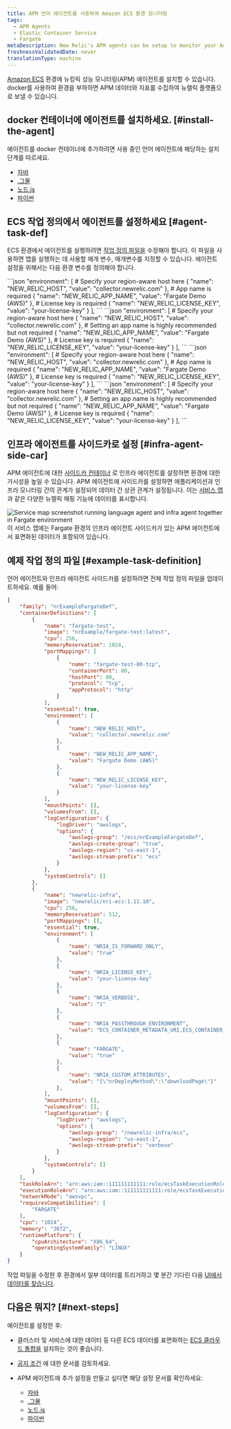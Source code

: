 ```yaml
---
title: APM 언어 에이전트를 사용하여 Amazon ECS 환경 모니터링
tags:
  - APM Agents
  - Elastic Container Service
  - Fargate
metaDescription: New Relic's APM agents can be setup to monitor your Amazon ECS environment.
freshnessValidatedDate: never
translationType: machine
---
```


[Amazon ECS](https://docs.aws.amazon.com/ecs/index.html) 환경에 뉴킹릭 성능 모니터링(APM) 에이전트를 설치할 수 있습니다. docker를 사용하여 환경을 부하하면 APM 데이터와 지표를 수집하여 뉴렐릭 플랫폼으로 보낼 수 있습니다.

## docker 컨테이너에 에이전트를 설치하세요. [#install-the-agent]

에이전트를 docker 컨테이너에 추가하려면 사용 중인 언어 에이전트에 해당하는 설치 단계를 따르세요.

* [자바](https://docs.newrelic.com/docs/apm/agents/java-agent/additional-installation/install-new-relic-java-agent-docker/)
* [.그물](https://docs.newrelic.com/install/dotnet/?deployment=linux&docker=yesDocker)
* [노드.js](https://docs.newrelic.com/docs/apm/agents/nodejs-agent/installation-configuration/install-nodejs-agent-docker/)
* [파이썬](https://docs.newrelic.com/install/python/)

## ECS 작업 정의에서 에이전트를 설정하세요 [#agent-task-def]

ECS 환경에서 에이전트를 실행하려면 [작업 정의 파일을](https://docs.aws.amazon.com/AmazonECS/latest/developerguide/task_definitions.html) 수정해야 합니다. 이 파일을 사용하면 앱을 실행하는 데 사용할 매개 변수, 매개변수를 지정할 수 있습니다. 에이전트 설정을 위해서는 다음 환경 변수를 정의해야 합니다.

<CollapserGroup>
  <Collapser id="java-setup" title="자바">
    ```json
    "environment": [
        # Specify your region-aware host here
        {
            "name": "NEW_RELIC_HOST",
            "value": "collector.newrelic.com"
        },
        # App name is required
        {
            "name": "NEW_RELIC_APP_NAME",
            "value": "Fargate Demo (AWS)"
        },
        # License key is required
        {
            "name": "NEW_RELIC_LICENSE_KEY",
            "value": "your-license-key"
        }
    ],
    ```
  </Collapser>

  <Collapser id="dotnet-setup" title=".그물">
    ```json
        "environment": [
            # Specify your region-aware host here
            {
                "name": "NEW_RELIC_HOST",
                "value": "collector.newrelic.com"
            },
            # Setting an app name is highly recommended but not required
            {
                "name": "NEW_RELIC_APP_NAME",
                "value": "Fargate Demo (AWS)"
            },
            # License key is required
            {
                "name": "NEW_RELIC_LICENSE_KEY",
                "value": "your-license-key"
            }
        ],
    ```
  </Collapser>

  <Collapser id="nodejs-setup" title="노드.js">
    ```json
    "environment": [
        # Specify your region-aware host here
        {
            "name": "NEW_RELIC_HOST",
            "value": "collector.newrelic.com"
        },
        # App name is required
        {
            "name": "NEW_RELIC_APP_NAME",
            "value": "Fargate Demo (AWS)"
        },
        # License key is required
        {
            "name": "NEW_RELIC_LICENSE_KEY",
            "value": "your-license-key"
        }
    ],
    ```
  </Collapser>

  <Collapser id="python-setup" title="파이썬">
    ```json
    "environment": [
        # Specify your region-aware host here
        {
            "name": "NEW_RELIC_HOST",
            "value": "collector.newrelic.com"
        },
        # Setting an app name is highly recommended but not required
        {
            "name": "NEW_RELIC_APP_NAME",
            "value": "Fargate Demo (AWS)"
        },
        # License key is required
        {
            "name": "NEW_RELIC_LICENSE_KEY",
            "value": "your-license-key"
        }
    ],
    ```
  </Collapser>
</CollapserGroup>

## 인프라 에이전트를 사이드카로 설정 [#infra-agent-side-car]

APM 에이전트에 대한 [사이드카 컨테이너](https://docs.aws.amazon.com/AmazonECS/latest/developerguide/fargate-security-considerations.html) 로 인프라 에이전트를 설정하면 환경에 대한 가시성을 높일 수 있습니다. APM 에이전트에 사이드카를 설정하면 애플리케이션과 인프라 모니터링 간의 관계가 설정되어 데이터 간 상관 관계가 설정됩니다. 이는 [서비스 맵](/docs/new-relic-solutions/new-relic-one/ui-data/service-maps/service-maps) 과 같은 다양한 뉴렐릭 매핑 기능에 데이터를 표시합니다.

<img title="Screenshot showing service map when running language agent and infra agent together in Fargate environment" alt="Service map screenshot running language agent and infra agent together in Fargate environment" src="/images/service-map-screenshot-showing-language-and-infra-agent-in-fargate-env.png" />

<figcaption>
  이 서비스 맵에는 Fargate 환경의 인프라 에이전트 사이드카가 있는 APM 에이전트에서 표면화된 데이터가 포함되어 있습니다.
</figcaption>

## 예제 작업 정의 파일 [#example-task-definition]

언어 에이전트와 인프라 에이전트 사이드카를 설정하려면 전체 작업 정의 파일을 업데이트하세요. 예를 들어:

```json
{
    "family": "nrExampleFargateDef",
    "containerDefinitions": [
        {
            "name": "fargate-test",
            "image": "nrExample/fargate-test:latest",
            "cpu": 256,
            "memoryReservation": 1024,
            "portMappings": [
                {
                    "name": "fargate-test-80-tcp",
                    "containerPort": 80,
                    "hostPort": 80,
                    "protocol": "tcp",
                    "appProtocol": "http"
                }
            ],
            "essential": true,
            "environment": [
                {
                    "name": "NEW_RELIC_HOST",
                    "value": "collector.newrelic.com"
                },
                {
                    "name": "NEW_RELIC_APP_NAME",
                    "value": "Fargate Demo (AWS)"
                },
                {
                    "name": "NEW_RELIC_LICENSE_KEY",
                    "value": "your-license-key"
                }
            ],
            "mountPoints": [],
            "volumesFrom": [],
            "logConfiguration": {
                "logDriver": "awslogs",
                "options": {
                    "awslogs-group": "/ecs/nrExampleFargateDef",
                    "awslogs-create-group": "true",
                    "awslogs-region": "us-east-1",
                    "awslogs-stream-prefix": "ecs"
                }
            },
            "systemControls": []
        },
        {
            "name": "newrelic-infra",
            "image": "newrelic/nri-ecs:1.11.10",
            "cpu": 256,
            "memoryReservation": 512,
            "portMappings": [],
            "essential": true,
            "environment": [
                {
                    "name": "NRIA_IS_FORWARD_ONLY",
                    "value": "true"
                },
                {
                    "name": "NRIA_LICENSE_KEY",
                    "value": "your-license-key"
                },
                {
                    "name": "NRIA_VERBOSE",
                    "value": "1"
                },
                {
                    "name": "NRIA_PASSTHROUGH_ENVIRONMENT",
                    "value": "ECS_CONTAINER_METADATA_URI,ECS_CONTAINER_METADATA_URI_V4,FARGATE"
                },
                {
                    "name": "FARGATE",
                    "value": "true"
                },
                {
                    "name": "NRIA_CUSTOM_ATTRIBUTES",
                    "value": "{\"nrDeployMethod\":\"downloadPage\"}"
                },
            ],
            "mountPoints": [],
            "volumesFrom": [],
            "logConfiguration": {
                "logDriver": "awslogs",
                "options": {
                    "awslogs-group": "/newrelic-infra/ecs",
                    "awslogs-region": "us-east-1",
                    "awslogs-stream-prefix": "verbose"
                }
            },
            "systemControls": []
        }
    ],
    "taskRoleArn": "arn:aws:iam::111111111111:role/ecsTaskExecutionRole",
    "executionRoleArn": "arn:aws:iam::111111111111:role/ecsTaskExecutionRole",
    "networkMode": "awsvpc",
    "requiresCompatibilities": [
        "FARGATE"
    ],
    "cpu": "1024",
    "memory": "3072",
    "runtimePlatform": {
        "cpuArchitecture": "X86_64",
        "operatingSystemFamily": "LINUX"
    }
}
```

작업 파일을 수정한 후 환경에서 일부 데이터를 트리거하고 몇 분간 기다린 다음 [UI에서 데이터를 찾습니다](/docs/ecs-integration-understand-use-data).

## 다음은 뭐지? [#next-steps]

에이전트를 설정한 후:

* 클러스터 및 서비스에 대한 데이터 등 다른 ECS 데이터를 표면화하는 [ECS 클라우드 통합을](/docs/integrations/amazon-integrations/aws-integrations-list/aws-ecsecr-monitoring-integration) 설치하는 것이 좋습니다.

* [공지 조건](/docs/ecs-integration-recommended-alert-conditions) 에 대한 문서를 검토하세요.

* APM 에이전트에 추가 설정을 만들고 싶다면 해당 설정 문서를 확인하세요:

  * [자바](https://docs.newrelic.com/docs/apm/agents/java-agent/configuration/java-agent-configuration-config-file/)
  * [.그물](https://docs.newrelic.com/docs/apm/agents/net-agent/configuration/net-agent-configuration/)
  * [노드.js](https://docs.newrelic.com/docs/apm/agents/nodejs-agent/installation-configuration/nodejs-agent-configuration/)
  * [파이썬](https://docs.newrelic.com/docs/apm/agents/python-agent/configuration/python-agent-configuration/)